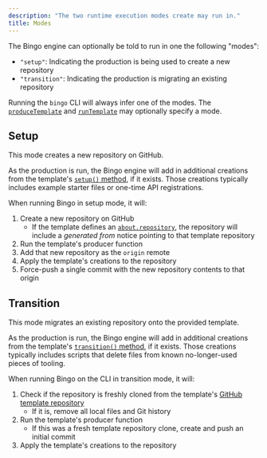 ```yaml
---
description: "The two runtime execution modes create may run in."
title: Modes
---
```


The Bingo engine can optionally be told to run in one the following "modes":

- `"setup"`: Indicating the production is being used to create a new repository
- `"transition"`: Indicating the production is migrating an existing repository

Running the `bingo` CLI will always infer one of the modes.
The [`produceTemplate`](/build/apis/produce-template) and [`runTemplate`](/build/apis/run-template) may optionally specify a mode.

## Setup

This mode creates a new repository on GitHub.

As the production is run, the Bingo engine will add in additional creations from the template's [`setup()` method](/build/apis/create-template#transition), if it exists.
Those creations typically includes example starter files or one-time API registrations.

When running Bingo in setup mode, it will:

1. Create a new repository on GitHub
   - If the template defines an [`about.repository`](/build/apis/create-template#about), the repository will include a _generated from_ notice pointing to that template repository
2. Run the template's producer function
3. Add that new repository as the `origin` remote
4. Apply the template's creations to the repository
5. Force-push a single commit with the new repository contents to that origin

## Transition

This mode migrates an existing repository onto the provided template.

As the production is run, the Bingo engine will add in additional creations from the template's [`transition()` method](/build/apis/create-template#transition), if it exists.
Those creations typically includes scripts that delete files from known no-longer-used pieces of tooling.

When running Bingo on the CLI in transition mode, it will:

1. Check if the repository is freshly cloned from the template's [GitHub template repository](https://docs.github.com/en/repositories/creating-and-managing-repositories/creating-a-repository-from-a-template)
   - If it is, remove all local files and Git history
2. Run the template's producer function
   - If this was a fresh template repository clone, create and push an initial commit
3. Apply the template's creations to the repository
